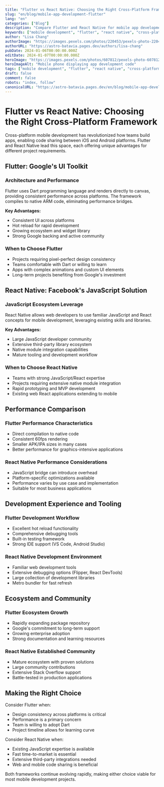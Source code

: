 ```yaml
---
title: "Flutter vs React Native: Choosing the Right Cross-Platform Framework"
slug: "en/blog/mobile-app-development-flutter"
lang: "en"
categories: ["Blog"]
description: "Compare Flutter and React Native for mobile app development. Learn about performance, ecosystem, and development experience to make informed decisions."
keywords: ["mobile development", "flutter", "react native", "cross-platform"]
author: "Lisa Chang"
authorImage: "https://images.pexels.com/photos/220453/pexels-photo-220453.jpeg?auto=compress&cs=tinysrgb&w=1260&h=750&dpr=1"
authorURL: "https://astro-batavia.pages.dev/authors/lisa-chang"
pubDate: 2024-01-06T00:00:00.000Z
editDate: 2024-01-07T00:00:00.000Z
heroImage: "https://images.pexels.com/photos/607812/pexels-photo-607812.jpeg?auto=compress&cs=tinysrgb&w=1260&h=750&dpr=1"
heroImageAlt: "Mobile phone displaying app development code"
tags: ["mobile development", "flutter", "react native", "cross-platform"]
draft: false
comment: false
robots: "index, follow"
canonicalURL: "https://astro-batavia.pages.dev/en/blog/mobile-app-development-flutter"
---
```


# Flutter vs React Native: Choosing the Right Cross-Platform Framework

Cross-platform mobile development has revolutionized how teams build apps, enabling code sharing between iOS and Android platforms. Flutter and React Native lead this space, each offering unique advantages for different project requirements.

## Flutter: Google's UI Toolkit

### Architecture and Performance

Flutter uses Dart programming language and renders directly to canvas, providing consistent performance across platforms. The framework compiles to native ARM code, eliminating performance bridges.

**Key Advantages:**

- Consistent UI across platforms
- Hot reload for rapid development
- Growing ecosystem and widget library
- Strong Google backing and active community

### When to Choose Flutter

- Projects requiring pixel-perfect design consistency
- Teams comfortable with Dart or willing to learn
- Apps with complex animations and custom UI elements
- Long-term projects benefiting from Google's investment

## React Native: Facebook's JavaScript Solution

### JavaScript Ecosystem Leverage

React Native allows web developers to use familiar JavaScript and React concepts for mobile development, leveraging existing skills and libraries.

**Key Advantages:**

- Large JavaScript developer community
- Extensive third-party library ecosystem
- Native module integration capabilities
- Mature tooling and development workflow

### When to Choose React Native

- Teams with strong JavaScript/React expertise
- Projects requiring extensive native module integration
- Rapid prototyping and MVP development
- Existing web React applications extending to mobile

## Performance Comparison

### Flutter Performance Characteristics

- Direct compilation to native code
- Consistent 60fps rendering
- Smaller APK/IPA sizes in many cases
- Better performance for graphics-intensive applications

### React Native Performance Considerations

- JavaScript bridge can introduce overhead
- Platform-specific optimizations available
- Performance varies by use case and implementation
- Suitable for most business applications

## Development Experience and Tooling

### Flutter Development Workflow

- Excellent hot reload functionality
- Comprehensive debugging tools
- Built-in testing framework
- Strong IDE support (VS Code, Android Studio)

### React Native Development Environment

- Familiar web development tools
- Extensive debugging options (Flipper, React DevTools)
- Large collection of development libraries
- Metro bundler for fast refresh

## Ecosystem and Community

### Flutter Ecosystem Growth

- Rapidly expanding package repository
- Google's commitment to long-term support
- Growing enterprise adoption
- Strong documentation and learning resources

### React Native Established Community

- Mature ecosystem with proven solutions
- Large community contributions
- Extensive Stack Overflow support
- Battle-tested in production applications

## Making the Right Choice

Consider Flutter when:

- Design consistency across platforms is critical
- Performance is a primary concern
- Team is willing to adopt Dart
- Project timeline allows for learning curve

Consider React Native when:

- Existing JavaScript expertise is available
- Fast time-to-market is essential
- Extensive third-party integrations needed
- Web and mobile code sharing is beneficial

Both frameworks continue evolving rapidly, making either choice viable for most mobile development projects.

